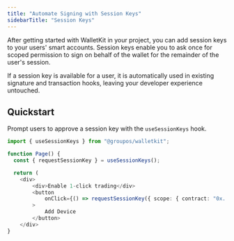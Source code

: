 ```yaml
---
title: "Automate Signing with Session Keys"
sidebarTitle: "Session Keys"
---
```


After getting started with WalletKit in your project, you can add session keys to your users' smart accounts.
Session keys enable you to ask once for scoped permission to sign on behalf of the wallet for the remainder
of the user's session.

If a session key is available for a user, it is automatically used in existing signature and transaction hooks,
leaving your developer experience untouched.

## Quickstart

Prompt users to approve a session key with the `useSessionKeys` hook.

```ts
import { useSessionKeys } from "@groupos/walletkit";

function Page() {
  const { requestSessionKey } = useSessionKeys();

  return (
    <div>
        <div>Enable 1-click trading</div>
        <button
            onClick={() => requestSessionKey({ scope: { contract: "0x..." } })}
        >
            Add Device
        </button>
    </div>
}
```
